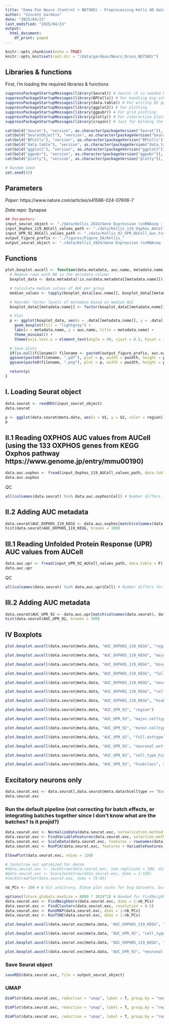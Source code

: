 ```yaml
---
title: "Emma Pan Neuro (Control + ND75KD) - Preprocessing Kells AD data"
author: "Vincent Gardeux"
date: "2025/04/23"
last_modified: "2025/04/23"
output:
  html_document:
    df_print: paged
---
```

  
```r
knitr::opts_chunk$set(echo = TRUE)
knitr::opts_knit$set(root.dir = "/data/gardeux/Neuro_Droso_ND75KD/")
```

## Libraries & functions

First, I'm loading the required libraries & functions

```r
suppressPackageStartupMessages(library(Seurat)) # Seurat v5 is needed here
suppressPackageStartupMessages(library(BPCells)) # For handling big scRNAseq data in Seurat
suppressPackageStartupMessages(library(data.table)) # For writing DE gene file
suppressPackageStartupMessages(library(ggplot2)) # For plotting
suppressPackageStartupMessages(library(ggpubr)) # For grid plotting
suppressPackageStartupMessages(library(plotly)) # For interactive plots
suppressPackageStartupMessages(library(crayon)) # Just for bolding the console output :D

cat(bold("Seurat"), "version", as.character(packageVersion("Seurat")), "\n")
cat(bold("SeuratObject"), "version", as.character(packageVersion("SeuratObject")), "\n")
cat(bold("BPCells"), "version", as.character(packageVersion("BPCells")), "\n")
cat(bold("data.table"), "version", as.character(packageVersion("data.table")), "\n")
cat(bold("ggplot2"), "version", as.character(packageVersion("ggplot2")), "\n")
cat(bold("ggpubr"), "version", as.character(packageVersion("ggpubr")), "\n")
cat(bold("plotly"), "version", as.character(packageVersion("plotly")), "\n")

# Random seed
set.seed(42)
```

## Parameters

*Paper:* https://www.nature.com/articles/s41586-024-07606-7

*Data repo:* Synapse

```r
## Parameters
input_seurat_object <- "./data/Kellis_2024/Gene Expression (snRNAseq - 10x) processed, multi-region/all_brain_regions_filt_preprocessed_scanpy_fullmatrix.rds"
input_Oxphos_119_AUCell_values_path <- "./data/Kellis_119_Oxphos_AUCell_auc.tsv"
input_UPR_92_AUCell_values_path <- "./data/Kellis_92_UPR_AUCell_auc.tsv"
output_figure_prefix <- "./figures/Figure_5A/Kellis_"
output_seurat_object <- "./data/Kellis_2024/Gene Expression (snRNAseq - 10x) processed, multi-region/all_brain_regions_filt_preprocessed_scanpy_fullmatrix_excitatory.neurons.only.rds"
```

## Functions

```r
plot.boxplot.aucell <- function(data.metadata, auc.name, metadata.name, pwidth = 5, pheight = 7, filename = NULL) {
  # Remove rows with NA in the metadata column
  boxplot_data <- data.metadata[!is.na(data.metadata[[metadata.name]]), ]

  # Calculate median values of AUC per group
  median_values <- tapply(boxplot_data[[auc.name]], boxplot_data[[metadata.name]], median)

  # Reorder factor levels of metadata based on median AUC
  boxplot_data[[metadata.name]] <- factor(boxplot_data[[metadata.name]], levels = names(sort(median_values, decreasing = FALSE)))

  # Plot
  p <- ggplot(boxplot_data, aes(x = .data[[metadata.name]], y = .data[[auc.name]])) +
    geom_boxplot(fill = "lightgrey") +
    labs(x = metadata.name, y = auc.name, title = metadata.name) +
    theme_minimal() +
    theme(axis.text.x = element_text(angle = 90, vjust = 0.5, hjust = 1), legend.position = "none")

  # Save plots
  if(is.null(filename)) filename <- paste0(output_figure_prefix, auc.name, "_AUCell_ordered_boxplot_", metadata.name)
  ggsave(paste0(filename, ".pdf"), plot = p, width = pwidth, height = pheight, bg = "white")
  ggsave(paste0(filename, ".png"), plot = p, width = pwidth, height = pheight, dpi = 1000, bg = "white")

  return(p)
}
```

## I. Loading Seurat object

```r
data.seurat <- readRDS(input_seurat_object)
data.seurat
```

```r
p <- ggplot(data.seurat@meta.data, aes(x = U1, y = U2, color = region)) + geom_point()
p
```

## II.1 Reading OXPHOS AUC values from AUCell (using the 133 OXPHOS genes from KEGG Oxphos pathway https://www.genome.jp/entry/mmu00190)

```r
data.auc.oxphos <- fread(input_Oxphos_119_AUCell_values_path, data.table = F)
data.auc.oxphos
```

QC

```r
all(colnames(data.seurat) %in% data.auc.oxphos$Cell) # Number differs for unknown reason... It matches the Seurat objects though...
```

## II.2 Adding AUC metadata

```r
data.seurat$AUC_OXPHOS_119_KEGG <- data.auc.oxphos[match(colnames(data.seurat), data.auc.oxphos$Cell, nomatch = NA), "AUC"]
hist(data.seurat$AUC_OXPHOS_119_KEGG, breaks = 100)
```

## III.1 Reading Unfolded Protein Response (UPR) AUC values from AUCell

```r
data.auc.upr <- fread(input_UPR_92_AUCell_values_path, data.table = F)
data.auc.upr
```

QC

```r
all(colnames(data.seurat) %in% data.auc.upr$Cell) # Number differs for unknown reason... It matches the Seurat objects though...
```

## III.2 Adding AUC metadata

```r
data.seurat$AUC_UPR_92 <- data.auc.upr[match(colnames(data.seurat), data.auc.upr$Cell, nomatch = NA), "AUC"]
hist(data.seurat$AUC_UPR_92, breaks = 100)
```

## IV Boxplots

```r
plot.boxplot.aucell(data.seurat@meta.data, "AUC_OXPHOS_119_KEGG", "region")
```

```r
plot.boxplot.aucell(data.seurat@meta.data, "AUC_OXPHOS_119_KEGG", "major.celltype")
```

```r
plot.boxplot.aucell(data.seurat@meta.data, "AUC_OXPHOS_119_KEGG", "minor.celltype")
```

```r
plot.boxplot.aucell(data.seurat@meta.data, "AUC_OXPHOS_119_KEGG", "full.exttype")
```

```r
plot.boxplot.aucell(data.seurat@meta.data, "AUC_OXPHOS_119_KEGG", "neuronal.exttype")
```

```r
plot.boxplot.aucell(data.seurat@meta.data, "AUC_OXPHOS_119_KEGG", "cell_type_high_resolution", 10, 7)
```

```r
plot.boxplot.aucell(data.seurat@meta.data, "AUC_OXPHOS_119_KEGG", "hsubclass", 5, 7)
```

```r
plot.boxplot.aucell(data.seurat@meta.data, "AUC_UPR_92", "region")
```

```r
plot.boxplot.aucell(data.seurat@meta.data, "AUC_UPR_92", "major.celltype")
```

```r
plot.boxplot.aucell(data.seurat@meta.data, "AUC_UPR_92", "minor.celltype")
```

```r
plot.boxplot.aucell(data.seurat@meta.data, "AUC_UPR_92", "full.exttype")
```

```r
plot.boxplot.aucell(data.seurat@meta.data, "AUC_UPR_92", "neuronal.exttype")
```

```r
plot.boxplot.aucell(data.seurat@meta.data, "AUC_UPR_92", "cell_type_high_resolution", 10, 7)
```

```r
plot.boxplot.aucell(data.seurat@meta.data, "AUC_UPR_92", "hsubclass", 5, 7)
```

## Excitatory neurons only

```r
data.seurat.exc <- data.seurat[,data.seurat@meta.data$hcelltype == "Exc"]
data.seurat.exc
```

### Run the default pipeline (not correcting for batch effects, or integrating batches together since I don't know what are the batches? Is it projid?)

```r
data.seurat.exc <- NormalizeData(data.seurat.exc, normalization.method = "LogNormalize", scale.factor = 10000)
data.seurat.exc <- FindVariableFeatures(data.seurat.exc, selection.method = "vst", nfeatures = 2000)
data.seurat.exc <- ScaleData(data.seurat.exc, features = rownames(data.seurat.exc))
data.seurat.exc <- RunPCA(data.seurat.exc, features = VariableFeatures(object = data.seurat.exc), npcs = 150)
```

```r
ElbowPlot(data.seurat.exc, ndims = 120)
```

```r
# Jackstraw not optimized for dense 
#data.seurat.exc <- JackStraw(data.seurat.exc, num.replicate = 100, dims = 150)
#data.seurat.exc <- ScoreJackStraw(data.seurat.exc, dims = 1:150)
#JackStrawPlot(data.seurat.exc, dims = 75:95)
```

```r
nb_PCs <- 100 # A bit arbitrary, Elbow plot sucks for big datasets, but the Jackstraw cannot be run

options(future.globals.maxSize = 8000 * 1024^2) # Needed for FindNeighbors not to crash
data.seurat.exc <- FindNeighbors(data.seurat.exc, dims = 1:nb_PCs)
data.seurat.exc <- FindClusters(data.seurat.exc, resolution = 0.5)
data.seurat.exc <- RunUMAP(data.seurat.exc, dims = 1:nb_PCs)
data.seurat.exc <- RunTSNE(data.seurat.exc, dims = 1:nb_PCs)
```

```r
plot.boxplot.aucell(data.seurat.exc@meta.data, "AUC_OXPHOS_119_KEGG", "cell_type_high_resolution", pwidth = 5, pheight = 7, filename = paste0(output_figure_prefix, "AUC_OXPHOS_119_KEGG_AUCell_ordered_boxplot_cell_type_high_resolution_Excitatory.neurons-only"))
```

```r
plot.boxplot.aucell(data.seurat.exc@meta.data, "AUC_UPR_92", "cell_type_high_resolution", pwidth = 5, pheight = 7, filename = paste0(output_figure_prefix, "AUC_UPR_92_AUCell_ordered_boxplot_cell_type_high_resolution_Excitatory.neurons-only"))
```

```r
plot.boxplot.aucell(data.seurat.exc@meta.data, "AUC_OXPHOS_119_KEGG", "neuronal.exttype", pwidth = 5, pheight = 7, filename = paste0(output_figure_prefix, "AUC_OXPHOS_119_KEGG_AUCell_ordered_boxplot_neuronal.exttype_Excitatory.neurons-only"))
```

```r
plot.boxplot.aucell(data.seurat.exc@meta.data, "AUC_UPR_92", "neuronal.exttype", pwidth = 5, pheight = 7, filename = paste0(output_figure_prefix, "AUC_UPR_92_AUCell_ordered_boxplot_neuronal.exttype_Excitatory.neurons-only"))
```

### Save Seurat object

```r
saveRDS(data.seurat.exc, file = output_seurat_object)
```

### UMAP

```r
DimPlot(data.seurat.exc, reduction = "umap", label = T, group.by = "neuronal.exttype")
```
```r
DimPlot(data.seurat.exc, reduction = "umap", label = T, group.by = "region")
```

```r
DimPlot(data.seurat.exc, reduction = "umap", label = T, group.by = "region")
```
